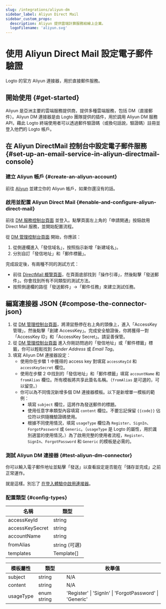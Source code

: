 ```yaml
---
slug: /integrations/aliyun-dm
sidebar_label: Aliyun Direct Mail
sidebar_custom_props:
  description: Aliyun 提供雲端計算服務給線上企業。
  logoFilename: 'aliyun.svg'
---
```



# 使用 Aliyun Direct Mail 設定電子郵件驗證

Logto 的官方 Aliyun 連接器，用於直接郵件服務。

<GuideTip />

## 開始使用 \{#get-started}

Aliyun 是亞洲主要的雲端服務提供商，提供多種雲端服務，包括 DM（直接郵件）。Aliyun DM 連接器是由 Logto 團隊提供的插件，用於調用 Aliyun DM 服務 API，藉此 Logto 終端使用者可以透過郵件驗證碼（或換句話說，驗證碼）註冊並登入他們的 Logto 帳戶。

## 在 Aliyun DirectMail 控制台中設定電子郵件服務 \{#set-up-an-email-service-in-aliyun-directmail-console}

### 建立 Aliyun 帳戶 \{#create-an-aliyun-account}

前往 [Aliyun](https://aliyun.com/) 並建立你的 Aliyun 帳戶，如果你還沒有的話。

### 啟用並配置 Aliyun Direct Mail \{#enable-and-configure-aliyun-direct-mail}

前往 [DM 服務控制台頁面](https://www.aliyun.com/product/directmail) 並登入。點擊頁面左上角的「申請開通」按鈕啟用 Direct Mail 服務，並開始配置流程。

從 [DM 管理控制台頁面](https://dm.console.aliyun.com/) 開始，你應該：

1. 從側邊欄進入「發信域名」，按照指示新增「新建域名」。
2. 分別自訂「發信地址」和「郵件標籤」。

完成設定後，有兩種不同的測試方式：

- 前往 [DirectMail 概覽頁面](https://dm.console.aliyun.com/)，在頁面底部找到「操作引導」，然後點擊「發送郵件」。你會找到所有不同類型的測試方法。
- 按照側邊欄的路徑「發送郵件」->「郵件任務」來建立測試任務。

## 編寫連接器 JSON \{#compose-the-connector-json}

1. 從 [DM 管理控制台頁面](https://dm.console.aliyun.com/)，將滑鼠懸停在右上角的頭像上，進入「AccessKey 管理」，然後點擊「創建 AccessKey」。完成安全驗證後，你將獲得一對「AccessKey ID」和「AccessKey Secret」。請妥善保管。
2. 從 [DM 管理控制台頁面](https://dm.console.aliyun.com/) 進入你剛訪問過的「發信地址」或「郵件標籤」標籤，你可以輕鬆找到 _Sender Address_ 或 _Email Tag_。
3. 填寫 Aliyun DM 連接器設定：
   - 使用你在步驟 1 中獲得的 access key 對填寫 `accessKeyId` 和 `accessKeySecret` 欄位。
   - 使用在步驟 2 中找到的「發信地址」和「郵件標籤」填寫 `accountName` 和 `fromAlias` 欄位。所有模板將共享此簽名名稱。（`fromAlias` 是可選的，可以留空。）
   - 你可以為不同情況新增多個 DM 連接器模板。以下是新增單一模板的範例：
     - 填寫 `subject` 欄位，這將作為發送郵件的標題。
     - 使用任意字串類型內容填寫 `content` 欄位。不要忘記保留 `{{code}}` 佔位符以供隨機驗證碼使用。
     - 根據不同使用情況，填寫 `usageType` 欄位為 `Register`、`SignIn`、`ForgotPassword` 或 `Generic`。（`usageType` 是 Logto 的屬性，用於識別適當的使用情況。）為了啟用完整的使用者流程，`Register`、`SignIn`、`ForgotPassword` 和 `Generic` 的模板是必需的。

### 測試 Aliyun DM 連接器 \{#test-aliyun-dm-connector}

你可以輸入電子郵件地址並點擊「發送」以查看設定是否能在「儲存並完成」之前正常運作。

就是這樣。別忘了 [在登入體驗中啟用連接器](/connectors/email-connectors/#enable-email-sign-up-or-sign-in)。

### 配置類型 \{#config-types}

| 名稱            | 類型          |
| --------------- | ------------- |
| accessKeyId     | string        |
| accessKeySecret | string        |
| accountName     | string        |
| fromAlias       | string (可選) |
| templates       | Template[]    |

| 模板屬性  | 類型        | 枚舉值                                                  |
| --------- | ----------- | ------------------------------------------------------- |
| subject   | string      | N/A                                                     |
| content   | string      | N/A                                                     |
| usageType | enum string | 'Register' \| 'SignIn' \| 'ForgotPassword' \| 'Generic' |
